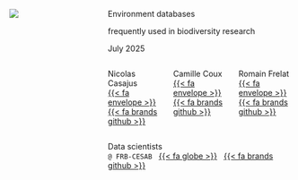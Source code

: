 ::: {.title-slide-container}
::: {.title-slide-content}
:::: {.columns}

<!-- Title slide logo -->
::: {.column .logo width="32%"}
![](img/logo-dataenv-title.png)
:::

<!-- Title slide content -->
::: {.column .information width="68%"}

::: {.title}
Environment databases
:::

::: {.subtitle}
frequently used in biodiversity research
:::

::: {.date}
July 2025
<!--
# remove R script, since it is not used anywhere else
# date: today
# date-format: "MMM YYYY"
#| echo: false
#| results: asis
olocale <- Sys.getlocale("LC_TIME")
invisible(Sys.setlocale("LC_TIME", "en_US.UTF-8"))
cat(format(Sys.Date(), "%B %Y"))
invisible(Sys.setlocale("LC_TIME", olocale))
-->
:::

:::: {.columns .authors}

::: {.column .author width="32%"}
Nicolas Casajus<br/>
[{{< fa envelope >}}](mailto:rdev.nc@gmail.com)
[{{< fa brands github >}}](https://github.com/ahasverus)
:::

::: {.column .author width="32%"}
Camille Coux<br/>
[{{< fa envelope >}}](mailto:camille.coux@fondationbiodiversite.fr)
[{{< fa brands github >}}](https://github.com/camillecoux)
:::

::: {.column .author width="32%"}
Romain Frelat<br/>
[{{< fa envelope >}}](mailto:romain.frelat@fondationbiodiversite.fr)
[{{< fa brands github >}}](https://github.com/rfrelat)
:::

::::

:::: {.columns .affiliations}

::: {.column .affiliation width="32%"}
Data scientists
<br/>
<code>@ FRB-CESAB</code>
&nbsp;
[{{< fa globe >}}](https://www.fondationbiodiversite.fr/en/about-the-foundation/le-cesab/)
&nbsp;
[{{< fa brands github >}}](https://github.com/frbcesab)

:::

<!-- Close {.column .affiliations} -->
::::

<!-- Close {.column .information} -->
:::

<!-- Close {.columns} -->
::::

<!-- Close {.title-slide-content} -->
:::

<!-- Close {.title-slide-container} -->
:::
